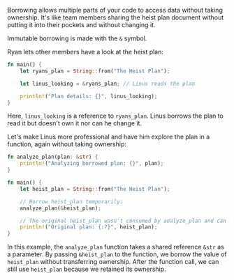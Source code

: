 Borrowing allows multiple parts of your code to access data without taking ownership. It's like team members sharing the heist plan document without putting it into their pockets and without changing it.

Immutable borrowing is made with the `&` symbol.

Ryan lets other members have a look at the heist plan:

```rust
fn main() {
    let ryans_plan = String::from("The Heist Plan");

    let linus_looking = &ryans_plan; // Linus reads the plan

    println!("Plan details: {}", linus_looking);
}
```

Here, `linus_looking` is a reference to `ryans_plan`. Linus borrows the plan to read it but doesn't own it nor can he change it.

Let's make Linus more professional and have him explore the plan in a function, again without taking ownership:

```rust
fn analyze_plan(plan: &str) {
    println!("Analyzing borrowed plan: {}", plan);
}

fn main() {
    let heist_plan = String::from("The Heist Plan");

    // Borrow heist_plan temporarily:
    analyze_plan(&heist_plan);

    // The original heist_plan wasn't consumed by analyze_plan and can still be used:
    println!("Original plan: {:?}", heist_plan);
}
```

In this example, the `analyze_plan` function takes a shared reference `&str` as a parameter. By passing `&heist_plan` to the function, we borrow the value of `heist_plan` without transferring ownership. After the function call, we can still use `heist_plan` because we retained its ownership.